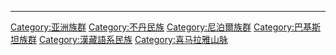 {{Catnav|頁面分類|地理|大洲|亚洲|亚洲民族}}

{{catmore}}
----
{{Commonscat|People of Tibet}}
{{DEFAULTSORT:Tibet}}

[[Category:亚洲族群|Category:亚洲族群]]
[[Category:不丹民族|Category:不丹民族]]
[[Category:尼泊爾族群|Category:尼泊爾族群]]
[[Category:巴基斯坦族群|Category:巴基斯坦族群]]
[[Category:漢藏語系民族|Category:漢藏語系民族]]
[[Category:喜马拉雅山脉|Category:喜马拉雅山脉]]